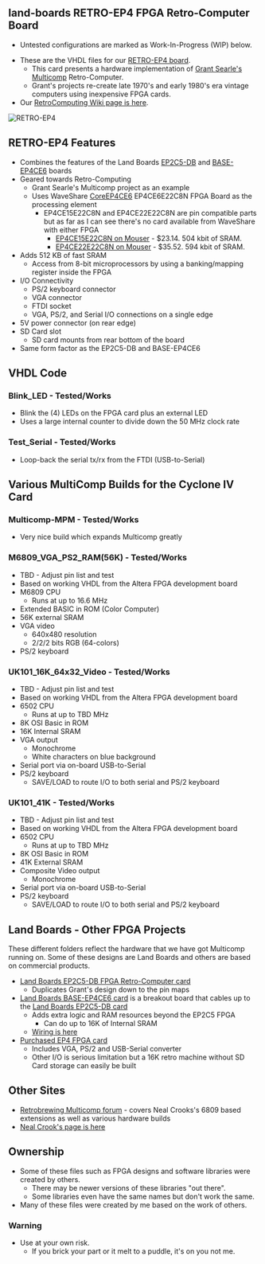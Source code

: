 == land-boards RETRO-EP4 FPGA Retro-Computer Board ==

* Untested configurations are marked as Work-In-Progress (WIP) below.

* These are the VHDL files for our [http://land-boards.com/blwiki/index.php?title=RETRO-EP4CE6 RETRO-EP4 board].
** This card presents a hardware implementation of [http://searle.hostei.com/grant/Multicomp/index.html Grant Searle's Multicomp] Retro-Computer.
** Grant's projects re-create late 1970's and early 1980's era vintage computers using inexpensive FPGA cards.
* Our [http://land-boards.com/blwiki/index.php?title=RetroComputing RetroComputing Wiki page is here].

<img src="http://land-boards.com/blwiki/images/7/7d/RETRO-EP4_Front-Back.jpg" alt="RETRO-EP4" title="RETRO-EP4" />

== RETRO-EP4 Features ==

* Combines the features of the Land Boards [http://land-boards.com/blwiki/index.php?title=EP2C5-DB EP2C5-DB] and [http://land-boards.com/blwiki/index.php?title=BASE-EP4CE6 BASE-EP4CE6] boards
* Geared towards Retro-Computing
** Grant Searle's Multicomp project as an example
** Uses WaveShare [https://www.waveshare.com/wiki/CoreEP4CE6 CoreEP4CE6] EP4CE6E22C8N FPGA Board as the processing element
*** EP4CE15E22C8N and EP4CE22E22C8N are pin compatible parts but as far as I can see there's no card available from WaveShare with either FPGA
**** [https://www.mouser.com/ProductDetail/Intel-Altera/EP4CE15E22C8N?qs=sGAEpiMZZMvoScKlWpK8TBFFO0FjFVkjamcmzIvM5ik%3D EP4CE15E22C8N on Mouser] - $23.14. 504 kbit of SRAM.
**** [https://www.mouser.com/ProductDetail/Intel-Altera/EP4CE22E22C8N?qs=%2Fha2pyFadujMN%252B6%2Fq%252B3zgcFPFQIpJi%2F2RN1%252BurklRpnWxW8eArsJyA%3D%3D EP4CE22E22C8N on Mouser] - $35.52. 594 kbit of SRAM.
* Adds 512 KB of fast SRAM
** Access from 8-bit microprocessors by using a banking/mapping register inside the FPGA
* I/O Connectivity
** PS/2 keyboard connector
** VGA connector
** FTDI socket
** VGA, PS/2, and Serial I/O connections on a single edge
* 5V power connector (on rear edge)
* SD Card slot
** SD card mounts from rear bottom of the board
* Same form factor as the EP2C5-DB and BASE-EP4CE6
	
== VHDL Code ==

=== Blink_LED - Tested/Works ===

* Blink the (4) LEDs on the FPGA card plus an external LED
* Uses a large internal counter to divide down the 50 MHz clock rate

=== Test_Serial - Tested/Works  ===

* Loop-back the serial tx/rx from the FTDI (USB-to-Serial)

== Various MultiComp Builds for the Cyclone IV Card ==

=== Multicomp-MPM - Tested/Works ===

* Very nice build which expands Multicomp greatly

=== M6809_VGA_PS2_RAM(56K) - Tested/Works ===

* TBD - Adjust pin list and test
* Based on working VHDL from the Altera FPGA development board
* M6809 CPU
** Runs at up to 16.6 MHz
* Extended BASIC in ROM (Color Computer)
* 56K external SRAM
* VGA video
** 640x480 resolution
** 2/2/2 bits RGB (64-colors)
* PS/2 keyboard

=== UK101_16K_64x32_Video - Tested/Works ===

* TBD - Adjust pin list and test
* Based on working VHDL from the Altera FPGA development board
* 6502 CPU
** Runs at up to TBD MHz
* 8K OSI Basic in ROM
* 16K Internal SRAM
* VGA output
** Monochrome
** White characters on blue background
* Serial port via on-board USB-to-Serial 
* PS/2 keyboard
** SAVE/LOAD to route I/O to both serial and PS/2 keyboard

=== UK101_41K - Tested/Works ===

* TBD - Adjust pin list and test
* Based on working VHDL from the Altera FPGA development board
* 6502 CPU
** Runs at up to TBD MHz
* 8K OSI Basic in ROM
* 41K External SRAM
* Composite Video output
** Monochrome
* Serial port via on-board USB-to-Serial 
* PS/2 keyboard
** SAVE/LOAD to route I/O to both serial and PS/2 keyboard

== Land Boards - Other FPGA Projects ==

These different folders reflect the hardware that we have got Multicomp running on. Some of these designs are Land Boards and others are based on commercial products.

* [http://land-boards.com/blwiki/index.php?title=EP2C5-DB Land Boards EP2C5-DB FPGA Retro-Computer card]
** Duplicates Grant's design down to the pin maps
* [http://land-boards.com/blwiki/index.php?title=BASE-EP4CE6 Land Boards BASE-EP4CE6 card] is a breakout board that cables up to the [http://land-boards.com/blwiki/index.php?title=EP2C5-DB Land Boards EP2C5-DB card]
** Adds extra logic and RAM resources beyond the EP2C5 FPGA
*** Can do up to 16K of Internal SRAM
** [http://land-boards.com/blwiki/index.php?title=Retro-Computer_Map_EP2_to_EP4_card Wiring is here]
* [http://land-boards.com/blwiki/index.php?title=Cyclone_IV_FPGA_EP4CE6E22C8N_Development_Board_USB_V2 Purchased EP4 FPGA card]
** Includes VGA, PS/2 and USB-Serial converter
** Other I/O is serious limitation but a 16K retro machine without SD Card storage can easily be built

== Other Sites ==

* [https://www.retrobrewcomputers.org/doku.php?id=boards:sbc:multicomp:start Retrobrewing Multicomp forum] - covers Neal Crooks's 6809 based extensions as well as various hardware builds
* [https://github.com/nealcrook/multicomp6809 Neal Crook's page is here]

== Ownership ==

* Some of these files such as FPGA designs and software libraries were created by others.
** There may be newer versions of these libraries "out there".
** Some libraries even have the same names but don't work the same.
* Many of these files were created by me based on the work of others.

=== Warning ===

* Use at your own risk.
** If you brick your part or it melt to a puddle, it's on you not me.

